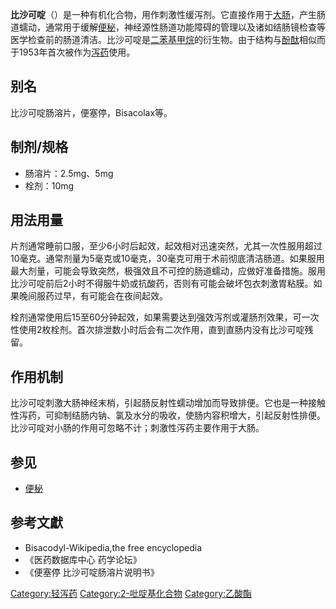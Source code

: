 {{multiple issues|
{{citecheck|time=2014-09-28T11:02:36+00:00}}
{{copyedit|time=2014-09-28T11:02:36+00:00}}
{{disputed|time=2014-09-28T11:02:36+00:00}}
{{no footnotes|time=2014-09-28T11:02:36+00:00}}
}}{{Drugbox
| Verifiedfields = changed
| Watchedfields = changed
| verifiedrevid = 414908012
| IUPAC_name = (pyridin-2-ylmethanediyl)dibenzene-4,1-diyl diacetate<!--generated by ACD/Name--> <br /> OR <br /> 4,4'-(pyridin-2-ylmethylene)bis(4,1-phenylene) diacetate
| image = Bisacodyl skeletal.svg
| image2 = Bisacodyl ball-and-stick.png
<!--Clinical data-->
| tradename = Fleet, '''Purga''', Dulcolax, Brooklax, others
| Drugs.com = {{drugs.com|monograph|bisacodyl}}
| MedlinePlus = a601027
| pregnancy_category = B
| legal_status = OTC
| routes_of_administration = oral or rectal
<!--Pharmacokinetic data-->
| bioavailability = 15%
| metabolism = Hepatic ([[CYP450|CYP450]]-mediated)
| elimination_half-life = 16 Hours
| excretion = primarily in the feces, systemically absorbed drug is excreted in the urine
<!--Identifiers-->
| CAS_number_Ref = {{cascite|correct|??}}
| CAS_number = 603-50-9
| ATC_prefix = A06
| ATC_suffix = AB02
| ATC_supplemental = {{ATC|A06|AG02}}
| PubChem = 2391
| DrugBank_Ref = {{drugbankcite|changed|drugbank}}
| DrugBank = DB09020
| ChemSpiderID_Ref = {{chemspidercite|correct|chemspider}}
| ChemSpiderID = 2299
| UNII_Ref = {{fdacite|correct|FDA}}
| UNII = 10X0709Y6I
| KEGG_Ref = {{keggcite|correct|kegg}}
| KEGG = D00245
| ChEMBL_Ref = {{ebicite|correct|EBI}}
| ChEMBL = 942
<!--Chemical data-->
| C=22 | H=19 | N=1 | O=4
| molecular_weight = 361.391 g/mol
| smiles = O=C(Oc1ccc(cc1)C(c2ccc(OC(=O)C)cc2)c3ncccc3)C
| StdInChI_Ref = {{stdinchicite|correct|chemspider}}
| StdInChI = 1S/C22H19NO4/c1-15(24)26-19-10-6-17(7-11-19)22(21-5-3-4-14-23-21)18-8-12-20(13-9-18)27-16(2)25/h3-14,22H,1-2H3
| StdInChIKey_Ref = {{stdinchicite|correct|chemspider}}
| StdInChIKey = KHOITXIGCFIULA-UHFFFAOYSA-N
}}

'''比沙可啶'''（{{lang-en|Bisacodyl}}）是一种有机化合物，用作刺激性缓泻剂。它直接作用于[[大肠|大肠]]，产生肠道蠕动，通常用于缓解[[便秘|便秘]]，神经源性肠道功能障碍的管理以及诸如结肠镜检查等医学检查前的肠道清洁。比沙可啶是[[二苯基甲烷|二苯基甲烷]]的衍生物。由于结构与[[酚酞|酚酞]]相似而于1953年首次被作为[[泻药|泻药]]使用。

== 别名 ==
比沙可啶肠溶片，便塞停，Bisacolax等。

== 制剂/规格 ==
* 肠溶片：2.5mg、5mg 
* 栓剂：10mg

== 用法用量 ==
片剂通常睡前口服，至少6小时后起效，起效相对迅速突然，尤其一次性服用超过10毫克。通常剂量为5毫克或10毫克，30毫克可用于术前彻底清洁肠道。如果服用最大剂量，可能会导致突然，极强效且不可控的肠道蠕动，应做好准备措施。服用比沙可啶前后2小时不得服牛奶或抗酸药，否则有可能会破坏包衣刺激胃粘膜。如果晚间服药过早，有可能会在夜间起效。

栓剂通常使用后15至60分钟起效，如果需要达到强效泻剂或灌肠剂效果，可一次性使用2枚栓剂。首次排泄数小时后会有二次作用，直到直肠内没有比沙可啶残留。

== 作用机制 ==
比沙可啶刺激大肠神经末梢，引起肠反射性蠕动增加而导致排便。它也是一种接触性泻药，可抑制结肠内钠、氯及水分的吸收，使肠内容积增大，引起反射性排便。比沙可啶对小肠的作用可忽略不计；刺激性泻药主要作用于大肠。

== 参见 ==
*[[便秘|便秘]]

== 参考文獻 ==
* Bisacodyl-Wikipedia,the free encyclopedia
* 《医药数据库中心 药学论坛》
* 《便塞停 比沙可啶肠溶片说明书》

[[Category:轻泻药|Category:轻泻药]]
[[Category:2-吡啶基化合物|Category:2-吡啶基化合物]]
[[Category:乙酸酯|Category:乙酸酯]]